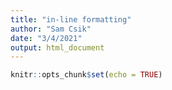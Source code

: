 ```yaml
---
title: "in-line formatting"
author: "Sam Csik"
date: "3/4/2021"
output: html_document
---
```


```r
knitr::opts_chunk$set(echo = TRUE)
```

